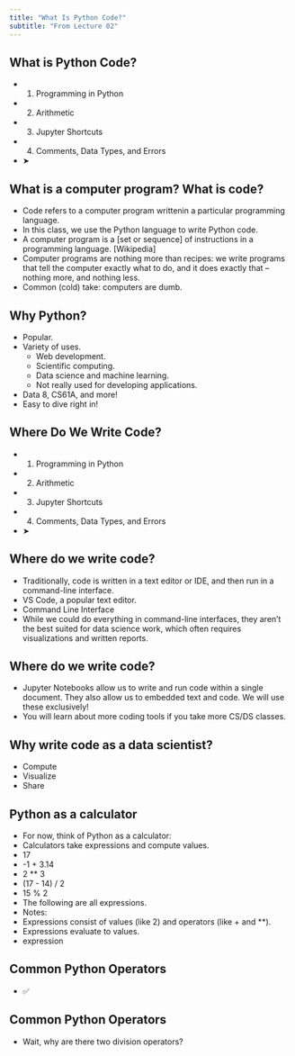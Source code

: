 ```yaml
---
title: "What Is Python Code?"
subtitle: "From Lecture 02"
---
```


## What is Python Code?

- 1. Programming in Python
- 2. Arithmetic
- 3. Jupyter Shortcuts
- 4. Comments, Data Types, and Errors
- ➤

## What is a computer program? What is code?

- Code refers to a computer program writtenin a particular programming language.
- In this class, we use the Python language to write Python code.
- A computer program is a [set or sequence] of instructions in a programming language.				[Wikipedia]
- Computer programs are nothing more than recipes: we write programs that tell the computer exactly what to do, and it does exactly that – nothing more, and nothing less.
- Common (cold) take: computers are dumb.

## Why Python?

- Popular.
- Variety of uses.
  - Web development.
  - Scientific computing.
  - Data science and machine learning.
  - Not really used for developing applications.
- Data 8, CS61A, and more!
- Easy to dive right in!

## Where Do We Write Code?

- 1. Programming in Python
- 2. Arithmetic
- 3. Jupyter Shortcuts
- 4. Comments, Data Types, and Errors
- ➤

## Where do we write code?

- Traditionally, code is written in a text editor or IDE, and then run in a command-line interface.
- VS Code, a popular text editor.
- Command Line Interface
- While we could do everything in command-line interfaces, they aren’t the best suited for data science work, which often requires visualizations and written reports.

## Where do we write code?

- Jupyter Notebooks allow us to write and run code within a single document. They also allow us to embedded text and code. We will use these exclusively!
- You will learn about more coding tools if you take more CS/DS classes.

## Why write code as a data scientist?

- Compute
- Visualize
- Share

## Python as a calculator

- For now, think of Python as a calculator:
- Calculators take expressions and compute values.
- 17
- -1 + 3.14
- 2 \*\* 3
- (17 - 14) / 2
- 15 % 2
- The following are all expressions.
- Notes:
- Expressions consist of values (like 2) and operators (like + and \*\*).
- Expressions evaluate to values.
- expression

## Common Python Operators

- ✅

## Common Python Operators

- Wait, why are there two division operators?


